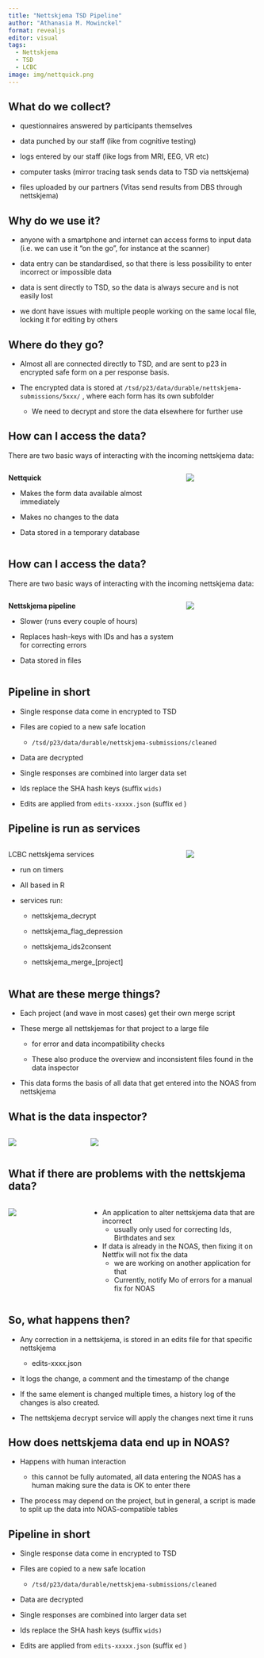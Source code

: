 ```yaml
---
title: "Nettskjema TSD Pipeline"
author: "Athanasia M. Mowinckel"
format: revealjs
editor: visual
tags:
  - Nettskjema
  - TSD
  - LCBC
image: img/nettquick.png
---
```


## What do we collect?

-   questionnaires answered by participants themselves

-   data punched by our staff (like from cognitive testing)

-   logs entered by our staff (like logs from MRI, EEG, VR etc)

-   computer tasks (mirror tracing task sends data to TSD via nettskjema)

-   files uploaded by our partners (Vitas send results from DBS through nettskjema)

## Why do we use it?

-   anyone with a smartphone and internet can access forms to input data (i.e. we can use it "on the go", for instance at the scanner)

-   data entry can be standardised, so that there is less possibility to enter incorrect or impossible data

-   data is sent directly to TSD, so the data is always secure and is not easily lost

-   we dont have issues with multiple people working on the same local file, locking it for editing by others

## Where do they go?

-   Almost all are connected directly to TSD, and are sent to p23 in encrypted safe form on a per response basis.

-   The encrypted data is stored at `/tsd/p23/data/durable/nettskjema-submissions/5xxx/` , where each form has its own subfolder

    -   We need to decrypt and store the data elsewhere for further use

## How can I access the data?

There are two basic ways of interacting with the incoming nettskjema data:

::: columns
::: {.column width="70%"}
**Nettquick**

-   Makes the form data available almost immediately

-   Makes no changes to the data

-   Data stored in a temporary database
:::

::: {.column width="30%"}
![](img/nettquick.png)
:::
:::

## How can I access the data?

There are two basic ways of interacting with the incoming nettskjema data:

::: columns
::: {.column width="70%"}
**Nettskjema pipeline**

-   Slower (runs every couple of hours)

-   Replaces hash-keys with IDs and has a system for correcting errors

-   Data stored in files
:::

::: {.column width="30%"}
![](img/nettskjema.png)
:::
:::

## Pipeline in short

-   Single response data come in encrypted to TSD

-   Files are copied to a new safe location

    -   `/tsd/p23/data/durable/nettskjema-submissions/cleaned`

-   Data are decrypted

-   Single responses are combined into larger data set

-   Ids replace the SHA hash keys (suffix `wids)`

-   Edits are applied from `edits-xxxxx.json` (suffix `ed` )

## Pipeline is run as services

::: columns
::: {.column width="70%"}
LCBC nettskjema services

-   run on timers

-   All based in R

-   services run:

    -   nettskjema_decrypt

    -   nettskjema_flag_depression

    -   nettskjema_ids2consent

    -   nettskjema_merge\_\[project\]
:::

::: {.column width="30%"}
![](img/services.png)
:::
:::

## What are these merge things?

-   Each project (and wave in most cases) get their own merge script

-   These merge all nettskjemas for that project to a large file

    -   for error and data incompatibility checks

    -   These also produce the overview and inconsistent files found in the data inspector

-   This data forms the basis of all data that get entered into the NOAS from nettskjema

## What is the data inspector?

::: columns
::: {.column width="30%"}
![](img/datainspector.png)
:::

::: {.column width="70%"}
![](img/datainspector_table.png)
:::
:::

## What if there are problems with the nettskjema data?

::: columns
::: {.column width="30%"}
![](img/nettfix.png)
:::

::: {.column width="70%"}
-   An application to alter nettskjema data that are incorrect
    -   usually only used for correcting Ids, Birthdates and sex
-   If data is already in the NOAS, then fixing it on Nettfix will not fix the data
    -   we are working on another application for that
    -   Currently, notify Mo of errors for a manual fix for NOAS
:::
:::

## So, what happens then?

-   Any correction in a nettskjema, is stored in an edits file for that specific nettskjema

    -   edits-xxxx.json

-   It logs the change, a comment and the timestamp of the change

-   If the same element is changed multiple times, a history log of the changes is also created.

-   The nettskjema decrypt service will apply the changes next time it runs

## How does nettskjema data end up in NOAS?

-   Happens with human interaction

    -   this cannot be fully automated, all data entering the NOAS has a human making sure the data is OK to enter there

-   The process may depend on the project, but in general, a script is made to split up the data into NOAS-compatible tables

## Pipeline in short

-   Single response data come in encrypted to TSD

-   Files are copied to a new safe location

    -   `/tsd/p23/data/durable/nettskjema-submissions/cleaned`

-   Data are decrypted

-   Single responses are combined into larger data set

-   Ids replace the SHA hash keys (suffix `wids)`

-   Edits are applied from `edits-xxxxx.json` (suffix `ed` )
